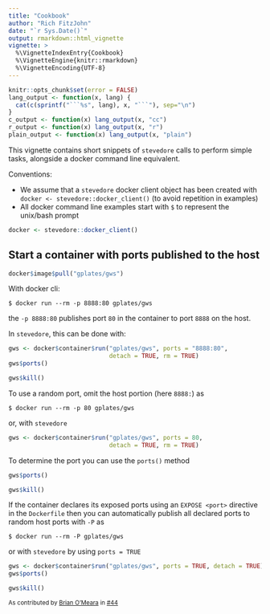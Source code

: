 ```yaml
---
title: "Cookbook"
author: "Rich FitzJohn"
date: "`r Sys.Date()`"
output: rmarkdown::html_vignette
vignette: >
  %\VignetteIndexEntry{Cookbook}
  %\VignetteEngine{knitr::rmarkdown}
  %\VignetteEncoding{UTF-8}
---
```


``` r
knitr::opts_chunk$set(error = FALSE)
lang_output <- function(x, lang) {
  cat(c(sprintf("```%s", lang), x, "```"), sep="\n")
}
c_output <- function(x) lang_output(x, "cc")
r_output <- function(x) lang_output(x, "r")
plain_output <- function(x) lang_output(x, "plain")
```

This vignette contains short snippets of `stevedore` calls to
perform simple tasks, alongside a docker command line equivalent.

Conventions:

* We assume that a `stevedore` docker client object has been
  created with `docker <- stevedore::docker_client()` (to avoid
  repetition in examples)
* All docker command line examples start with `$` to represent the
  unix/bash prompt

``` r
docker <- stevedore::docker_client()
```

## Start a container with ports published to the host

``` r
docker$image$pull("gplates/gws")
```

With docker cli:

```
$ docker run --rm -p 8888:80 gplates/gws
```

the `-p 8888:80` publishes port `80` in the container to port
`8888` on the host.

In `stevedore`, this can be done with:
``` r
gws <- docker$container$run("gplates/gws", ports = "8888:80",
                            detach = TRUE, rm = TRUE)
gws$ports()
```

``` r
gws$kill()
```

To use a random port, omit the host portion (here `8888:`) as

```
$ docker run --rm -p 80 gplates/gws
```

or, with `stevedore`
``` r
gws <- docker$container$run("gplates/gws", ports = 80,
                            detach = TRUE, rm = TRUE)
```

To determine the port you can use the `ports()` method
``` r
gws$ports()
```

``` r
gws$kill()
```

If the container declares its exposed ports using an `EXPOSE
<port>` directive in the `Dockerfile` then you can automatically
publish all declared ports to random host ports with `-P` as

```
$ docker run --rm -P gplates/gws
```

or with `stevedore` by using `ports = TRUE`

``` r
gws <- docker$container$run("gplates/gws", ports = TRUE, detach = TRUE)
gws$ports()
```

``` r
gws$kill()
```

<small>As contributed by [Brian O'Meara](https://github.com/bomeara) in
[#44](https://github.com/richfitz/stevedore/issues/44)</small>
